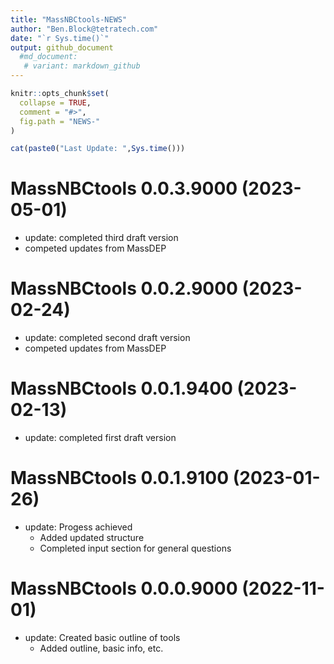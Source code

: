 ```yaml
---
title: "MassNBCtools-NEWS"
author: "Ben.Block@tetratech.com"
date: "`r Sys.time()`"
output: github_document
  #md_document:
   # variant: markdown_github
---
```


<!-- NEWS.md is generated from NEWS.Rmd. Please edit that file -->

```r
knitr::opts_chunk$set(
  collapse = TRUE,
  comment = "#>",
  fig.path = "NEWS-"
)
```

```r
cat(paste0("Last Update: ",Sys.time()))
```

# MassNBCtools 0.0.3.9000 (2023-05-01)

-   update: completed third draft version
-   competed updates from MassDEP

# MassNBCtools 0.0.2.9000 (2023-02-24)

-   update: completed second draft version
-   competed updates from MassDEP

# MassNBCtools 0.0.1.9400 (2023-02-13)

-   update: completed first draft version
    
# MassNBCtools 0.0.1.9100 (2023-01-26)

-   update: Progess achieved
    -   Added updated structure
    -   Completed input section for general questions

# MassNBCtools 0.0.0.9000 (2022-11-01)

-   update: Created basic outline of tools
    -   Added outline, basic info, etc.
